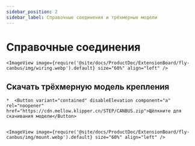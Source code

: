 ```yaml
---
sidebar_position: 2
sidebar_label: Справочные соединения и трёхмерные модели
---
```





# Справочные соединения

    <ImageView image={require('@site/docs/ProductDoc/ExtensionBoard/fly-canbus/img/wiring.webp').default} size="60%" align="left" />


## Скачать трёхмерную модель крепления

    *  <Button variant="contained" disableElevation component="a" rel="noopener" href="https://cdn.mellow.klipper.cn/STEP/CANBUS.zip">Щёлкните для скачивания модели</Button>


    <ImageView image={require('@site/docs/ProductDoc/ExtensionBoard/fly-canbus/img/mount.webp').default} size="60%" align="left" />
